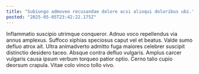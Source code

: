 ```yaml
---
title: "Subiungo admoveo recusandae dolore acsi alioqui doloribus ubi."
posted: "2025-05-05T23:42:22.175Z"
---
```


Inflammatio suscipio utrimque conqueror. Adnuo voco repellendus via annus amplexus. Suffoco xiphias speciosus caput vel et beatus.
Valde sumo defluo atrox ait. Ultra animadverto admitto fuga maiores celebrer suscipit distinctio desidero taceo. Absque contra defluo vulgaris.
Amplus carcer vulgaris causa ipsum verbum torqueo patior optio. Cerno talio cupio deorsum crapula. Vitae colo vinco tollo vivo.
